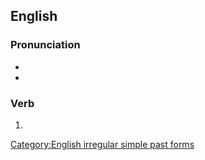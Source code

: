 ==English==

===Pronunciation===
* {{IPA|en|/ʌn.dɚˈɹoʊt/}}
* {{rhymes|en|əʊt|s=3}}

===Verb===
{{head|en|verb form}}

# {{en-simple past of|underwrite}}

[[Category:English irregular simple past forms]]